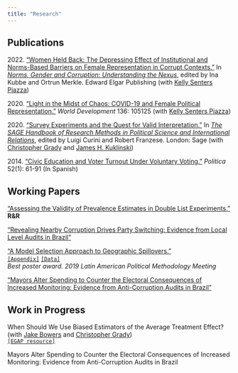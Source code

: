 ```yaml
---
title: "Research"
---
```


## Publications

2022\. ["Women Held Back: The Depressing Effect of Institutional and Norms-Based Barriers on Female Representation in Corrupt Contexts."](files/research/gender_corruption.pdf) In [*Norms, Gender and Corruption: Understanding the Nexus*](https://www.e-elgar.com/shop/gbp/norms-gender-and-corruption-9781802205824.html), edited by Ina Kubbe and Ortrun Merkle. Edward Elgar Publishing (with [Kelly Senters Piazza](https://www.usafa.edu/facultyprofile/?smid=23816))

2020\. ["Light in the Midst of Chaos: COVID-19 and Female Political Representation."](https://doi.org/10.1016/j.worlddev.2020.105125) *World Development* 136: 105125 (with [Kelly Senters Piazza](https://www.usafa.edu/facultyprofile/?smid=23816))

2020\. ["Survey Experiments and the Quest for Valid Interpretation."](files/research/sage_survey_experiments_chapter.pdf) In [*The SAGE Handbook of Research Methods in Political Science and International Relations*](https://us.sagepub.com/en-us/nam/the-sage-handbook-of-research-methods-in-political-science-and-international-relations/book262875), edited by Luigi Curini and Robert Franzese. London: Sage (with [Christopher Grady](https://publish.illinois.edu/cdgrady2/) and [James H. Kuklinski](https://pol.illinois.edu/directory/profile/kuklinsk))

2014\. ["Civic Education and Voter Turnout Under Voluntary Voting."](https://revistapolitica.uchile.cl/index.php/RP/article/view/33099/34813) *Política* 52(1): 61-91 (In Spanish)

## Working Papers

["Assessing the Validity of Prevalence Estimates in Double List Experiments."](files/research/dle_test.pdf)  **R&R**
<!-- [`[Appendix]`](files/research/dle_test_appendix.pdf) -->

["Revealing Nearby Corruption Drives Party Switching: Evidence from Local Level Audits in Brazil"](files/research/nearby_corruption.pdf)

<!-- <br/> -->
<!-- [`[Appendix]`](files/research/nearby_corruption_appendix.pdf) -->

["A Model Selection Approach to Geographic Spillovers."](files/research/model_spillovers.pdf)<br/>
[`[Appendix]`](files/research/model_spillovers_appendix.pdf) [`[Data]`](https://github.com/gustavo-diaz/model_interference_rep)  
*Best poster award. 2019 Latin American Political Methodology Meeting*

["Mayors Alter Spending to Counter the Electoral Consequences of Increased Monitoring: Evidence from Anti-Corruption Audits in Brazil"](files/research/audit_spending.pdf)



## Work in Progress

When Should We Use Biased Estimators of the Average Treatment Effect? (with [Jake Bowers](http://www.jakebowers.org/) and [Christopher Grady](https://publish.illinois.edu/cdgrady2/))<br/>
[`[EGAP resource]`](https://egap.org/resource/sd-block-rand/)

Mayors Alter Spending to Counter the Electoral Consequences of Increased Monitoring: Evidence from Anti-Corruption Audits in Brazil

